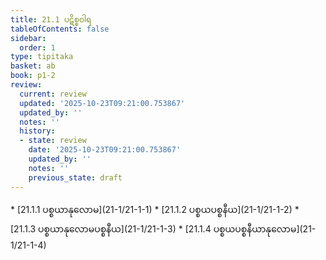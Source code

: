 ```yaml
---
title: 21.1 ပဋိစ္စဝါရ
tableOfContents: false
sidebar:
  order: 1
type: tipitaka
basket: ab
book: p1-2
review:
  current: review
  updated: '2025-10-23T09:21:00.753867'
  updated_by: ''
  notes: ''
  history:
  - state: review
    date: '2025-10-23T09:21:00.753867'
    updated_by: ''
    notes: ''
    previous_state: draft
---
```



<ReviewStatus review={frontmatter.review} showDetails={true} />

<HypothesisAnnotation frontmatter={frontmatter} />

<DynamicBreadcrumb />



<TableOfContents book="p1-2" section="21.1">
* [21.1.1 ပစ္စယာနုလောမ](21-1/21-1-1)
* [21.1.2 ပစ္စယပစ္စနီယ](21-1/21-1-2)
* [21.1.3 ပစ္စယာနုလောမပစ္စနီယ](21-1/21-1-3)
* [21.1.4 ပစ္စယပစ္စနီယာနုလောမ](21-1/21-1-4)
</TableOfContents>
